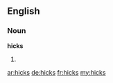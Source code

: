 ==English==
===Noun===
'''hicks'''
# {{plural of|[[hick]]}}

[[ar:hicks]]
[[de:hicks]]
[[fr:hicks]]
[[my:hicks]]